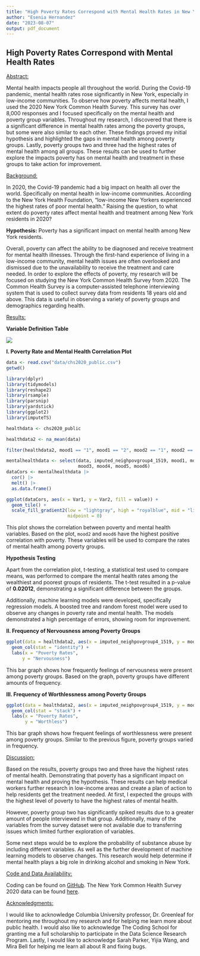 ```yaml
---
title: "High Poverty Rates Correspond with Mental Health Rates in New York"
author: "Esenia Hernandez"
date: "2023-08-07"
output: pdf_document
---
```


## High Poverty Rates Correspond with Mental Health Rates

[Abstract:]{.underline}

Mental health impacts people all throughout the world. During the Covid-19 pandemic, mental health rates rose significantly in New York, especially in low-income communities. To observe how poverty affects mental health, I used the 2020 New York Common Health Survey. This survey has over 8,000 responses and I focused specifically on the mental health and poverty group variables. Throughout my research, I discovered that there is a significant difference in mental health rates among the poverty groups, but some were also similar to each other. These findings proved my initial hypothesis and highlighted the gaps in mental health among poverty groups. Lastly, poverty groups two and three had the highest rates of mental health among all groups. These results can be used to further explore the impacts poverty has on mental health and treatment in these groups to take action for improvement.

[Background:]{.underline}

In 2020, the Covid-19 pandemic had a big impact on health all over the world. Specifically on mental health in low-income communities. According to the New York Health Foundation, "low-income New Yorkers experienced the highest rates of poor mental health." Raising the question, to what extent do poverty rates affect mental health and treatment among New York residents in 2020?

**Hypothesis:** Poverty has a significant impact on mental health among New York residents.

Overall, poverty can affect the ability to be diagnosed and receive treatment for mental health illnesses. Through the first-hand experience of living in a low-income community, mental health issues are often overlooked and dismissed due to the unavailability to receive the treatment and care needed. In order to explore the effects of poverty, my research will be focused on studying the New York Common Health Survey from 2020. The Common Health Survey is a computer-assisted telephone interviewing system that is used to collect survey data from residents 18 years old and above. This data is useful in observing a variety of poverty groups and demographics regarding health.

[Results:]{.underline}

**Variable Definition Table**

![](images/Screenshot 2023-08-08 142431.png)

**I. Poverty Rate and Mental Health Correlation Plot**

```r

data <- read.csv("data/chs2020_public.csv")
getwd()

library(dplyr)
library(tidymodels)
library(reshape2)
library(rsample)
library(parsnip)
library(yardstick)
library(ggplot2)
library(imputeTS)

healthdata <- chs2020_public

healthdata2 <- na_mean(data)

filter(healthdata2, mood1 == "1", mood1 == "2", mood2 == "1", mood2 == "2", mood3 == "1", mood3 == "2", mood4 == "1", mood5 == "1", mood5 == "2", mood6 == "1", mood6 == "2", imputed_neighpovgroup4_1519 == "3", imputed_neighpovgroup4_1519 == "4")

mentalhealthdata <- select(data, imputed_neighpovgroup4_1519, mood1, mood2, 
                           mood3, mood4, mood5, mood6)
dataCors <- mentalhealthdata |> 
  cor() |>
  melt() |>
  as.data.frame()

ggplot(dataCors, aes(x = Var1, y = Var2, fill = value)) +
  geom_tile() +
  scale_fill_gradient2(low = "lightgray", high = "royalblue", mid = "lightblue",
                       midpoint = 0)
```

This plot shows the correlation between poverty and mental health variables. Based on the plot, `mood2` and `mood6` have the highest positive correlation with poverty. These variables will be used to compare the rates of mental health among poverty groups.

**Hypothesis Testing**

Apart from the correlation plot, t-testing, a statistical test used to compare means, was performed to compare the mental health rates among the wealthiest and poorest groups of residents. The t-test resulted in a p-value of **0.02012**, demonstrating a significant difference between the groups.

Additionally, machine learning models were developed, specifically regression models. A boosted tree and random forest model were used to observe any changes in poverty rate and mental health. The models demonstrated a high percentage of errors, showing room for improvement.

**II. Frequency of Nervousness among Poverty Groups**

```r
ggplot(data = healthdata2, aes(x = imputed_neighpovgroup4_1519, y = mood2, fill = imputed_neighpovgroup4_1519)) +
  geom_col(stat = "identity") +
  labs(x = "Poverty Rates",
      y = "Nervousness")
```

This bar graph shows how frequently feelings of nervousness were present among poverty groups. Based on the graph, poverty groups have different amounts of frequency.

**III. Frequency of Worthlessness among Poverty Groups**

```r
ggplot(data = healthdata2, aes(x = imputed_neighpovgroup4_1519, y = mood6, fill = imputed_neighpovgroup4_1519)) +
  geom_col(stat = "stack") +
  labs(x = "Poverty Rates",
       y = "Worthless")
```

This bar graph shows how frequent feelings of worthlessness were present among poverty groups. Similar to the previous figure, poverty groups varied in frequency.

[Discussion:]{.underline}

Based on the results, poverty groups two and three have the highest rates of mental health. Demonstrating that poverty has a significant impact on mental health and proving the hypothesis. These results can help medical workers further research in low-income areas and create a plan of action to help residents get the treatment needed. At first, I expected the groups with the highest level of poverty to have the highest rates of mental health.

However, poverty group two has significantly spiked results due to a greater amount of people interviewed in that group. Additionally, many of the variables from the survey dataset were not available due to transferring issues which limited further exploration of variables.

Some next steps would be to explore the probability of substance abuse by including different variables. As well as the further development of machine learning models to observe changes. This research would help determine if mental health plays a big role in drinking alcohol and smoking in New York.

[Code and Data Availability:]{.underline}

Coding can be found on [GitHub](github.com/the-codingschool/DSRP-2023-Greenleaf/tree/main/Esenia). The New York Common Health Survey 2020 data can be found [here](https://www.nyc.gov/site/doh/data/data-sets/community-health-survey-public-use-data.page).

[Acknowledgments:]{.underline}

I would like to acknowledge Columbia University professor, Dr. Greenleaf for mentoring me throughout my research and for helping me learn more about public health. I would also like to acknowledge The Coding School for granting me a full scholarship to participate in the Data Science Research Program. Lastly, I would like to acknowledge Sarah Parker, Yijia Wang, and Mira Bell for helping me learn all about R and fixing bugs.
